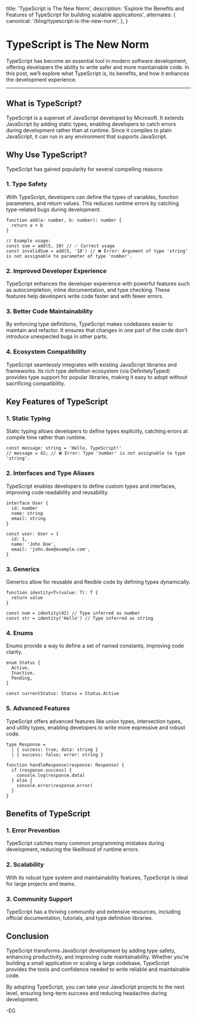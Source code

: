   title: 'TypeScript is The New Norm',
  description:
    'Explore the Benefits and Features of TypeScript for building scalable applications',
  alternates: {
    canonical: '/blog/typescript-is-the-new-norm',
  },
}

<Cover
  src="https://egxo.fyi/opengraph-image.png/"
  alt="Opengraph Image for egxo.fyi"
  caption="egxo.fyi"
/>

# TypeScript is The New Norm

TypeScript has become an essential tool in modern software development, offering developers the ability to write safer and more maintainable code. In this post, we’ll explore what TypeScript is, its benefits, and how it enhances the development experience.

---

## What is TypeScript?

TypeScript is a superset of JavaScript developed by Microsoft. It extends JavaScript by adding static types, enabling developers to catch errors during development rather than at runtime. Since it compiles to plain JavaScript, it can run in any environment that supports JavaScript.

## Why Use TypeScript?

TypeScript has gained popularity for several compelling reasons:

### 1. **Type Safety**

With TypeScript, developers can define the types of variables, function parameters, and return values. This reduces runtime errors by catching type-related bugs during development.

```tsx
function add(a: number, b: number): number {
  return a + b
}

// Example usage:
const sum = add(5, 10) // ✅ Correct usage
const invalidSum = add(5, '10') // ❌ Error: Argument of type 'string' is not assignable to parameter of type 'number'.
```

### 2. **Improved Developer Experience**

TypeScript enhances the developer experience with powerful features such as autocompletion, inline documentation, and type checking. These features help developers write code faster and with fewer errors.

### 3. **Better Code Maintainability**

By enforcing type definitions, TypeScript makes codebases easier to maintain and refactor. It ensures that changes in one part of the code don’t introduce unexpected bugs in other parts.

### 4. **Ecosystem Compatibility**

TypeScript seamlessly integrates with existing JavaScript libraries and frameworks. Its rich type definition ecosystem (via DefinitelyTyped) provides type support for popular libraries, making it easy to adopt without sacrificing compatibility.

## Key Features of TypeScript

### 1. **Static Typing**

Static typing allows developers to define types explicitly, catching errors at compile time rather than runtime.

```tsx
const message: string = 'Hello, TypeScript!'
// message = 42; // ❌ Error: Type 'number' is not assignable to type 'string'.
```

### 2. **Interfaces and Type Aliases**

TypeScript enables developers to define custom types and interfaces, improving code readability and reusability.

```tsx
interface User {
  id: number
  name: string
  email: string
}

const user: User = {
  id: 1,
  name: 'John Doe',
  email: 'john.doe@example.com',
}
```

### 3. **Generics**

Generics allow for reusable and flexible code by defining types dynamically.

```tsx
function identity<T>(value: T): T {
  return value
}

const num = identity(42) // Type inferred as number
const str = identity('Hello') // Type inferred as string
```

### 4. **Enums**

Enums provide a way to define a set of named constants, improving code clarity.

```tsx
enum Status {
  Active,
  Inactive,
  Pending,
}

const currentStatus: Status = Status.Active
```

### 5. **Advanced Features**

TypeScript offers advanced features like union types, intersection types, and utility types, enabling developers to write more expressive and robust code.

```tsx
type Response =
  | { success: true; data: string }
  | { success: false; error: string }

function handleResponse(response: Response) {
  if (response.success) {
    console.log(response.data)
  } else {
    console.error(response.error)
  }
}
```

## Benefits of TypeScript

### 1. **Error Prevention**

TypeScript catches many common programming mistakes during development, reducing the likelihood of runtime errors.

### 2. **Scalability**

With its robust type system and maintainability features, TypeScript is ideal for large projects and teams.

### 3. **Community Support**

TypeScript has a thriving community and extensive resources, including official documentation, tutorials, and type definition libraries.

## Conclusion

TypeScript transforms JavaScript development by adding type safety, enhancing productivity, and improving code maintainability. Whether you’re building a small application or scaling a large codebase, TypeScript provides the tools and confidence needed to write reliable and maintainable code.

By adopting TypeScript, you can take your JavaScript projects to the next level, ensuring long-term success and reducing headaches during development.

-EG
